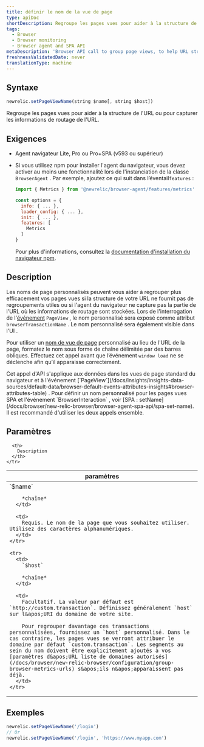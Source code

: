```yaml
---
title: définir le nom de la vue de page
type: apiDoc
shortDescription: Regroupe les pages vues pour aider à la structure de l'URL ou pour capturer les informations de routage de l'URL.
tags:
  - Browser
  - Browser monitoring
  - Browser agent and SPA API
metaDescription: 'Browser API call to group page views, to help URL structure or help capture the URL''s routing information.'
freshnessValidatedDate: never
translationType: machine
---
```


## Syntaxe

```js
newrelic.setPageViewName(string $name[, string $host])
```

Regroupe les pages vues pour aider à la structure de l&apos;URL ou pour capturer les informations de routage de l&apos;URL.

## Exigences

* Agent navigateur Lite, Pro ou Pro+SPA (v593 ou supérieur)

* Si vous utilisez npm pour installer l&apos;agent du navigateur, vous devez activer au moins une fonctionnalité lors de l&apos;instanciation de la classe `BrowserAgent` . Par exemple, ajoutez ce qui suit dans l’éventail`features` :

  ```js
  import { Metrics } from '@newrelic/browser-agent/features/metrics'

  const options = {
    info: { ... },
    loader_config: { ... },
    init: { ... },
    features: [
      Metrics
    ]
  }
  ```

  Pour plus d&apos;informations, consultez la [documentation d&apos;installation du navigateur npm](https://www.npmjs.com/package/@newrelic/browser-agent#new-relic-browser-agent).

## Description

Les noms de page personnalisés peuvent vous aider à regrouper plus efficacement vos pages vues si la structure de votre URL ne fournit pas de regroupements utiles ou si l&apos;agent du navigateur ne capture pas la partie de l&apos;URL où les informations de routage sont stockées. Lors de l&apos;interrogation de l&apos;[événement](/docs/using-new-relic/data/understand-data/new-relic-data-types#event-data) `PageView` , le nom personnalisé sera exposé comme attribut `browserTransactionName` . Le nom personnalisé sera également visible dans l&apos;UI <InlinePopover type="browser" />.

Pour utiliser un [nom de vue de page](/docs/browser/new-relic-browser/additional-standard-features/page-views-insights-your-sites-popularity) personnalisé au lieu de l&apos;URL de la page, formatez le nom sous forme de chaîne délimitée par des barres obliques. Effectuez cet appel avant que l’événement `window load` ne se déclenche afin qu’il apparaisse correctement.

<Callout variant="tip">
  Cet appel d&apos;API s&apos;applique aux données dans les vues de page standard du navigateur et à l&apos;événement [`PageView`](/docs/insights/insights-data-sources/default-data/browser-default-events-attributes-insights#browser-attributes-table) . Pour définir un nom personnalisé pour les pages vues SPA et l&apos;événement `BrowserInteraction` , voir [SPA : setName](/docs/browser/new-relic-browser/browser-agent-spa-api/spa-set-name). Il est recommandé d&apos;utiliser les deux appels ensemble.
</Callout>

## Paramètres

<table>
  <thead>
    <tr>
      <th width="25%">
        paramètres
      </th>

      <th>
        Description
      </th>
    </tr>
  </thead>

  <tbody>
    <tr>
      <td>
        `$name`

        *chaîne*
      </td>

      <td>
        Requis. Le nom de la page que vous souhaitez utiliser. Utilisez des caractères alphanumériques.
      </td>
    </tr>

    <tr>
      <td>
        `$host`

        *chaîne*
      </td>

      <td>
        Facultatif. La valeur par défaut est `http://custom.transaction`. Définissez généralement `host` sur l&apos;URI du domaine de votre site.

        Pour regrouper davantage ces transactions personnalisées, fournissez un `host` personnalisé. Dans le cas contraire, les pages vues se verront attribuer le domaine par défaut `custom.transaction`. Les segments au sein du nom doivent être explicitement ajoutés à vos [paramètres d&apos;URL liste de domaines autorisés](/docs/browser/new-relic-browser/configuration/group-browser-metrics-urls) s&apos;ils n&apos;apparaissent pas déjà.
      </td>
    </tr>
  </tbody>
</table>

## Exemples

```js
newrelic.setPageViewName('/login')
// Or
newrelic.setPageViewName('/login', 'https://www.myapp.com')
```